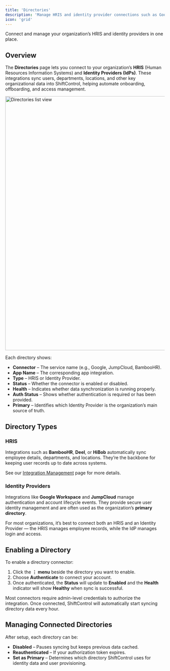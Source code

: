 ```yaml
---
title: 'Directories'
description: 'Manage HRIS and identity provider connections such as Google Workspace, JumpCloud, and BambooHR.'
icon: 'grid'
---
```



<p style={{fontSize: "large"}}>Connect and manage your organization’s HRIS and identity providers in one place.</p>

## Overview

The **Directories** page lets you connect to your organization’s **HRIS** (Human Resources Information Systems) and **Identity Providers (IdPs)**.
These integrations sync users, departments, locations, and other key organizational data into ShiftControl, helping automate onboarding, offboarding, and access management.

<img
    src="/img/ShiftControl/Settings/Settings-directories.png"
    alt="Directories list view"
    width="800"
/>

Each directory shows:
- **Connector** – The service name (e.g., Google, JumpCloud, BambooHR).
- **App Name** – The corresponding app integration.
- **Type** – HRIS or Identity Provider.
- **Status** – Whether the connector is enabled or disabled.
- **Health** – Indicates whether data synchronization is running properly.
- **Auth Status** – Shows whether authentication is required or has been provided.
- **Primary** – Identifies which Identity Provider is the organization’s main source of truth.

## Directory Types

### HRIS
Integrations such as **BambooHR**, **Deel**, or **HiBob** automatically sync employee details, departments, and locations.
They’re the backbone for keeping user records up to date across systems.

See our [Integration Management](/using-shiftcontrol/Integrations/Integration-management) page for more details.

### Identity Providers
Integrations like **Google Workspace** and **JumpCloud** manage authentication and account lifecycle events.
They provide secure user identity management and are often used as the organization’s **primary directory**.

<Admonition type="tip">
    For most organizations, it’s best to connect both an HRIS and an Identity Provider — the HRIS manages employee records, while the IdP manages login and access.
</Admonition>

## Enabling a Directory

To enable a directory connector:
1. Click the **⋮ menu** beside the directory you want to enable.
2. Choose **Authenticate** to connect your account.
3. Once authenticated, the **Status** will update to **Enabled** and the **Health** indicator will show **Healthy** when sync is successful.

<Admonition type="note">
    Most connectors require admin-level credentials to authorize the integration.
    Once connected, ShiftControl will automatically start syncing directory data every hour.
</Admonition>

## Managing Connected Directories

After setup, each directory can be:
- **Disabled** – Pauses syncing but keeps previous data cached.
- **Reauthenticated** – If your authorization token expires.
- **Set as Primary** – Determines which directory ShiftControl uses for identity data and user provisioning.
